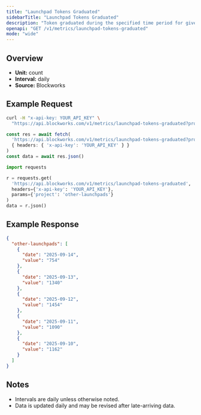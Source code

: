 ```yaml
---
title: "Launchpad Tokens Graduated"
sidebarTitle: "Launchpad Tokens Graduated"
description: "Token graduated during the specified time period for given launchpad."
openapi: "GET /v1/metrics/launchpad-tokens-graduated"
mode: "wide"
---
```


## Overview

- **Unit:** count
- **Interval:** daily
- **Source:** Blockworks

## Example Request

<CodeGroup>

```bash cURL
curl -H "x-api-key: YOUR_API_KEY" \
  "https://api.blockworks.com/v1/metrics/launchpad-tokens-graduated?project=other-launchpads"
```

```typescript TypeScript
const res = await fetch(
  'https://api.blockworks.com/v1/metrics/launchpad-tokens-graduated?project=other-launchpads',
  { headers: { 'x-api-key': 'YOUR_API_KEY' } }
)
const data = await res.json()
```

```python Python
import requests

r = requests.get(
  'https://api.blockworks.com/v1/metrics/launchpad-tokens-graduated',
  headers={'x-api-key': 'YOUR_API_KEY'},
  params={'project': 'other-launchpads'}
)
data = r.json()
```

</CodeGroup>

## Example Response

```json
{
  "other-launchpads": [
    {
      "date": "2025-09-14",
      "value": "754"
    },
    {
      "date": "2025-09-13",
      "value": "1340"
    },
    {
      "date": "2025-09-12",
      "value": "1454"
    },
    {
      "date": "2025-09-11",
      "value": "1090"
    },
    {
      "date": "2025-09-10",
      "value": "1162"
    }
  ]
}
```

## Notes
- Intervals are daily unless otherwise noted.
- Data is updated daily and may be revised after late-arriving data.